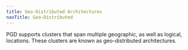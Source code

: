 ```yaml
---
title: Geo-Distributed Architectures
navTitle: Geo-Distributed
---
```


PGD supports clusters that span multiple geographic, as well as logical, locations. These clusters are known as geo-distributed architectures.

